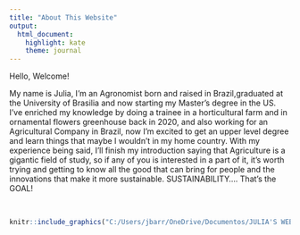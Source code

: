 ---
title: "About This Website"
output: 
  html_document: 
    highlight: kate
    theme: journal
---

Hello, Welcome!

My name is Julia, I'm an Agronomist born and raised in Brazil,graduated at the University of Brasilia and now starting my Master's degree in the US.
I've enriched my knowledge by doing a trainee in a horticultural farm and in ornamental flowers greenhouse back in 2020, and also working for an Agricultural Company in Brazil, now I'm excited to get an upper level degree and learn things that maybe I wouldn't in my home country.
With my experience being said, I'll finish my introduction saying that Agriculture is a gigantic field of study, so if any of you is interested in a part of it, it's worth trying and getting to know all the good that can bring for people and the innovations that make it more sustainable.
SUSTAINABILITY.... That's the GOAL!

<br>

```{r echo=FALSE}
knitr::include_graphics("C:/Users/jbarr/OneDrive/Documentos/JULIA'S WEBSITE/pic/IMG_1120.jpg")
```

